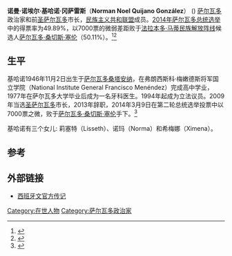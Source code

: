 {{Infobox Officeholder
|name        = 诺曼·基哈诺
|image       = 
|office      = [[圣萨尔瓦多|圣萨尔瓦多]]市长
|term_start  = 2009年5月1日
|term_end    = 2013年8月15日
|predecessor = [[比奥莱塔·蒙吉瓦尔|比奥莱塔·蒙吉瓦尔]]
|successor   = [[格洛里亚·卡尔德隆·德·奥尼亚特|格洛里亚·卡尔德隆·德·奥尼亚特]]
|birthname   = Norman Noel Quijano González
|birth_date  = {{birth date and age|1946|11|2}}
|birth_place = [[萨尔瓦多|萨尔瓦多]][[桑塔安纳|桑塔安纳]]
|death_date  = 
|death_place = 
|party       = [[民族主义共和联盟|民族主义共和联盟]]
|alma_mater  = [[萨尔瓦多大学|萨尔瓦多大学]]
}}
'''诺曼·诺埃尔·基哈诺·冈萨雷斯'''（'''Norman Noel Quijano González'''） ({{bd|1946年|11月2日||}})  [[萨尔瓦多|萨尔瓦多]]政治家和前[[圣萨尔瓦多|圣萨尔瓦多]]市长，[[民族主义共和联盟|民族主义共和联盟]]成员。[[2014年萨尔瓦多总统选举|2014年萨尔瓦多总统选举]]中的得票率为49.89%，以7000票的微弱差距败于[[法拉本多·马蒂民族解放阵线|法拉本多·马蒂民族解放阵线]]候选人[[萨尔瓦多·桑切斯·塞伦|萨尔瓦多·桑切斯·塞伦]]（50.11%）。<ref>{{Cite web |url=http://www.lapagina.com.sv/nacionales/73090/2012/10/28/Fotos-del-pleito-anunciado-en-San-Salvador |title=存档副本 |access-date=2014-04-29 |archive-url=https://web.archive.org/web/20140202175806/http://www.lapagina.com.sv/nacionales/73090/2012/10/28/Fotos-del-pleito-anunciado-en-San-Salvador |archive-date=2014-02-02 |dead-url=yes }}</ref><ref>{{Cite web |url=http://www.lapagina.com.sv/nacionales/73087/2012/10/26/Comienzan-los-desordenes-en-el-centro-de-San-Salvador |title=存档副本 |access-date=2014-04-29 |archive-url=https://web.archive.org/web/20140202175144/http://www.lapagina.com.sv/nacionales/73087/2012/10/26/Comienzan-los-desordenes-en-el-centro-de-San-Salvador |archive-date=2014-02-02 |dead-url=yes }}</ref>

==生平==
基哈诺1946年11月2日出生于[[萨尔瓦多|萨尔瓦多]][[桑塔安纳|桑塔安纳]]，在弗朗西斯科·梅嫩德斯将军国立学院（National Institute General Francisco Menéndez）完成高中学业，1977年在萨尔瓦多大学毕业后成为一名牙科医生。1994年起成为立法议员。2009年当选[[圣萨尔瓦多|圣萨尔瓦多]]市长，2013年辞职，2014年3月9日在第二轮总统选举投票中以7000票之微，败于[[萨尔瓦多·桑切斯·塞伦|萨尔瓦多·桑切斯·塞伦]]手下。<ref>{{Cite web |url=http://www.economist.com/blogs/americasview/2014/03/el-salvadors-election-0 |title=存档副本 |accessdate=2014-04-29 |archive-date=2014-04-17 |archive-url=https://web.archive.org/web/20140417154757/http://www.economist.com/blogs/americasview/2014/03/el-salvadors-election-0 |dead-url=no }}</ref>

基哈诺有三个女儿: 莉塞特（Lisseth）、诺玛（Norma）和希梅娜（Ximena）。

==参考==
{{Reflist|30em}}

==外部链接==
{{Commonscat|Norman Quijano|诺曼·基哈诺}}
*[http://www.sansalvador.gob.sv/?p=26 西班牙文官方传记]{{Wayback|url=http://www.sansalvador.gob.sv/?p=26 |date=20140429201125 }}

[[Category:在世人物|Category:在世人物]]
[[Category:萨尔瓦多政治家|Category:萨尔瓦多政治家]]
